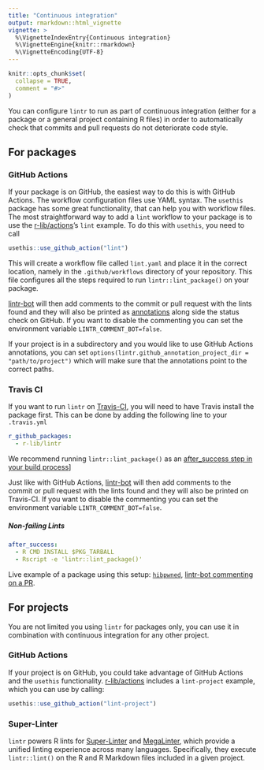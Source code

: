 ```yaml
---
title: "Continuous integration"
output: rmarkdown::html_vignette
vignette: >
  %\VignetteIndexEntry{Continuous integration}
  %\VignetteEngine{knitr::rmarkdown}
  %\VignetteEncoding{UTF-8}
---
```


```r
knitr::opts_chunk$set(
  collapse = TRUE,
  comment = "#>"
)
```

You can configure `lintr` to run as part of continuous integration (either for a package or a general project containing R files) in order to automatically check that commits and pull requests do not deteriorate code style.

## For packages

### GitHub Actions

If your package is on GitHub, the easiest way to do this is with GitHub Actions.
The workflow configuration files use YAML syntax.
The `usethis` package has some great functionality, that can help you with workflow files.
The most straightforward way to add a `lint` workflow to your package is to use the [r-lib/actions](https://github.com/r-lib/actions/tree/master/examples)'s `lint` example.
To do this with `usethis`, you need to call

``` r
usethis::use_github_action("lint")
```

This will create a workflow file called `lint.yaml` and place it in the correct location, namely in the `.github/workflows` directory of your repository.
This file configures all the steps required to run `lintr::lint_package()` on your package.

[lintr-bot](https://github.com/lintr-bot) will then add comments to the commit or pull request with the lints found and they will also be printed as [annotations](https://docs.github.com/en/free-pro-team@latest/github/collaborating-with-issues-and-pull-requests/about-status-checks#types-of-status-checks-on-github) along side the status check on GitHub.
If you want to disable the commenting you can set the environment variable `LINTR_COMMENT_BOT=false`.

If your project is in a subdirectory and you would like to use GitHub Actions annotations, you can set `options(lintr.github_annotation_project_dir = "path/to/project")` which will make sure that the annotations point to the correct paths.

### Travis CI

If you want to run `lintr` on [Travis-CI](https://travis-ci.org), you will need to have Travis install the package first.
This can be done by adding the following line to your `.travis.yml`

``` yaml
r_github_packages:
  - r-lib/lintr
```

We recommend running `lintr::lint_package()` as an [after_success step in your build process](#non-failing-lints)]

Just like with GitHub Actions, [lintr-bot](https://github.com/lintr-bot) will then add comments to the commit or pull request with the lints found and they will also be printed on Travis-CI.
If you want to disable the commenting you can set the environment variable `LINTR_COMMENT_BOT=false`.

##### Non-failing Lints {#non-failing-lints}

``` yaml
after_success:
  - R CMD INSTALL $PKG_TARBALL
  - Rscript -e 'lintr::lint_package()'
```

Live example of a package using this setup: [`hibpwned`](https://github.com/lockedata/HIBPwned/blob/master/.travis.yml), [lintr-bot commenting on a PR](https://github.com/lockedata/HIBPwned/pull/30).

## For projects

You are not limited you using `lintr` for packages only, you can use it in combination with continuous integration for any other project.

### GitHub Actions

If your project is on GitHub, you could take advantage of GitHub Actions and the `usethis` functionality.
[r-lib/actions](https://github.com/r-lib/actions/tree/master/examples) includes a `lint-project` example, which you can use by calling:

``` r
usethis::use_github_action("lint-project")
```

### Super-Linter

`lintr` powers R lints for [Super-Linter](https://github.com/github/super-linter) and [MegaLinter](https://megalinter.github.io/latest/), which provide a unified linting experience across many languages.
Specifically, they execute `lintr::lint()` on the R and R Markdown files included in a given project.
